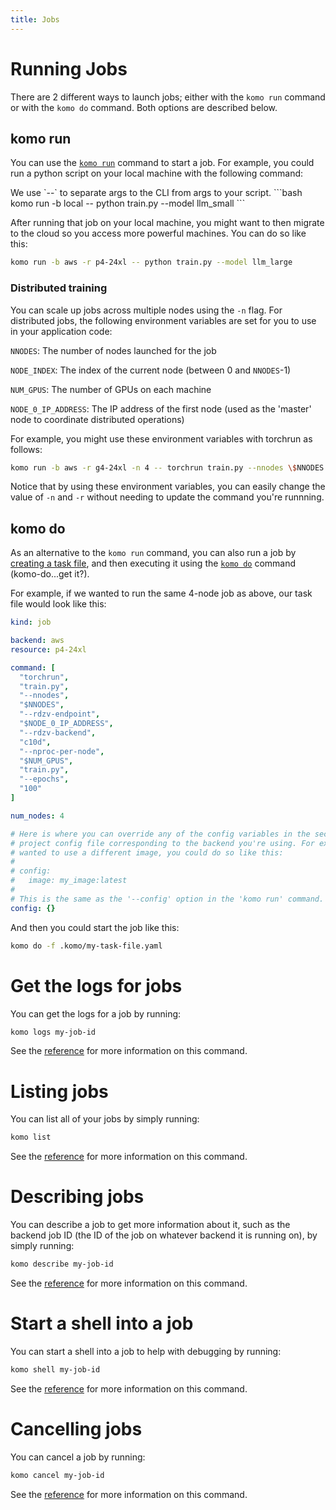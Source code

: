 ```yaml
---
title: Jobs
---
```


# Running Jobs

There are 2 different ways to launch jobs; either with the `komo run` command or with the `komo do` command.
Both options are described below.

## komo run
You can use the [`komo run`](./komo-cli-reference/command/run) command to start a job.
For example, you could run a python script on your local machine with the following command:

<Info>
We use `--` to separate args to the CLI from args to your script.
</Info>
```bash
komo run -b local -- python train.py --model llm_small
```

After running that job on your local machine, you might want to then migrate to the cloud so you
access more powerful machines. You can do so like this:

```bash
komo run -b aws -r p4-24xl -- python train.py --model llm_large
```

### Distributed training

You can scale up jobs across multiple nodes using the `-n` flag. For distributed jobs,
the following environment variables are set for you to use in your application code:

`NNODES`: The number of nodes launched for the job

`NODE_INDEX`: The index of the current node (between 0 and `NNODES`-1)

`NUM_GPUS`: The number of GPUs on each machine

`NODE_0_IP_ADDRESS`: The IP address of the first node (used as the 'master' node to coordinate distributed operations)

For example, you might use these environment variables with torchrun as follows:

```bash
komo run -b aws -r g4-24xl -n 4 -- torchrun train.py --nnodes \$NNODES --rdzv-endpoint \$NODE_0_IP_ADDRESS --rdzv-backend c10d --nproc-per-node \$NUM_GPUS train.py --epochs 100
```

Notice that by using these environment variables, you can easily change the value of `-n` and `-r` without needing to update the command you're runnning.

## komo do
As an alternative to the `komo run` command, you can also run a job by
[creating a task file](./komo-cli-reference/command/init/task), and then
executing it using the [`komo do`](./komo-cli-reference/command/do) command
(komo-do...get it?).

For example, if we wanted to run the same 4-node job as above, our task file
would look like this:

```yaml
kind: job

backend: aws
resource: p4-24xl

command: [
  "torchrun",
  "train.py",
  "--nnodes",
  "$NNODES",
  "--rdzv-endpoint",
  "$NODE_0_IP_ADDRESS",
  "--rdzv-backend",
  "c10d",
  "--nproc-per-node",
  "$NUM_GPUS",
  "train.py",
  "--epochs",
  "100"
]

num_nodes: 4

# Here is where you can override any of the config variables in the section of your
# project config file corresponding to the backend you're using. For example, if you
# wanted to use a different image, you could do so like this:
# 
# config:
#   image: my_image:latest
# 
# This is the same as the '--config' option in the 'komo run' command.
config: {}
```

And then you could start the job like this:

```bash
komo do -f .komo/my-task-file.yaml
```

# Get the logs for jobs

You can get the logs for a job by running:

```bash
komo logs my-job-id
```

See the [reference](./komo-cli-reference/command/logs) for more information on this command.

# Listing jobs

You can list all of your jobs by simply running:

```bash
komo list
```

See the [reference](./komo-cli-reference/command/list) for more information on this command.

# Describing jobs

You can describe a job to get more information about it, such as the backend job ID
(the ID of the job on whatever backend it is running on), by simply running:

```bash
komo describe my-job-id
```

See the [reference](./komo-cli-reference/command/describe) for more information on this command.

# Start a shell into a job

You can start a shell into a job to help with debugging by running:

```bash
komo shell my-job-id
```

See the [reference](./komo-cli-reference/command/shell) for more information on this command.

# Cancelling jobs

You can cancel a job by running:

```bash
komo cancel my-job-id
```

See the [reference](./komo-cli-reference/command/cancel) for more information on this command.